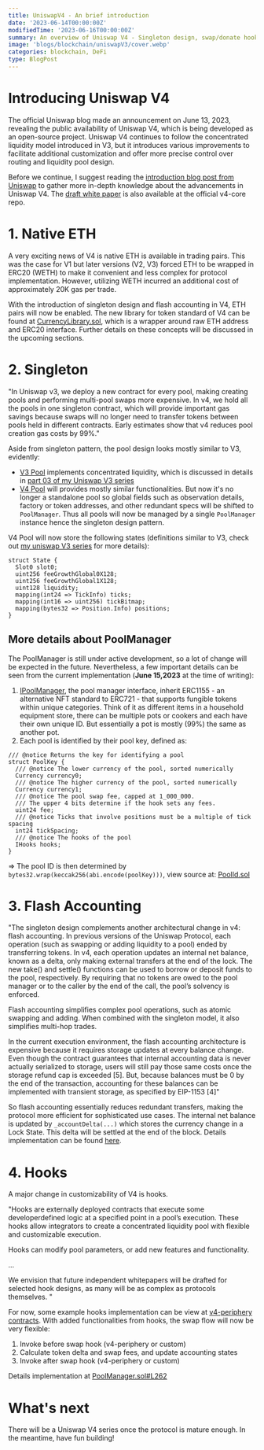 ```yaml
---
title: UniswapV4 - An brief introduction
date: '2023-06-14T00:00:00Z'
modifiedTime: '2023-06-16T00:00:00Z'
summary: An overview of Uniswap V4 - Singleton design, swap/donate hooks, flash accounting
image: 'blogs/blockchain/uniswapV3/cover.webp'
categories: blockchain, DeFi
type: BlogPost
---
```


# Introducing Uniswap V4

The official Uniswap blog made an announcement on June 13, 2023, revealing the public availability of Uniswap V4,
which is being developed as an open-source project. Uniswap V4 continues to follow the concentrated liquidity model introduced in V3,
but it introduces various improvements to facilitate additional customization and offer more precise control over routing and liquidity pool design.

Before we continue, I suggest reading the [introduction blog post from Uniswap](https://blog.uniswap.org/uniswap-v4) to gather more in-depth knowledge about the advancements in Uniswap V4.
The [draft white paper](https://github.com/Uniswap/v4-core/blob/main/whitepaper-v4-draft.pdf) is also available at the official v4-core repo.

# 1. Native ETH

A very exciting news of V4 is native ETH is available in trading pairs. This was the case for V1 but later versions (V2, V3)
forced ETH to be wrapped in ERC20 (WETH) to make it convenient and less complex for protocol implementation.
However, utilizing WETH incurred an additional cost of approximately 20K gas per trade.

With the introduction of singleton design and flash accounting in V4, ETH pairs will now be enabled.
The new library for token standard of V4 can be found at [CurrencyLibrary.sol](https://github.com/Uniswap/v4-core/blob/main/contracts/libraries/CurrencyLibrary.sol),
which is a wrapper around raw ETH address and ERC20 interface.
Further details on these concepts will be discussed in the upcoming sections.

# 2. Singleton

<Quote author="Uniswap V4 blog" className="my-2">
  "In Uniswap v3, we deploy a new contract for every pool, making creating pools and performing multi-pool swaps more
  expensive. In v4, we hold all the pools in one singleton contract, which will provide important gas savings because
  swaps will no longer need to transfer tokens between pools held in different contracts. Early estimates show that v4
  reduces pool creation gas costs by 99%."
</Quote>

Aside from singleton pattern, the pool design looks mostly similar to V3, evidently:

- [V3 Pool](https://github.com/Uniswap/v3-core/blob/main/contracts/UniswapV3Pool.sol#L379) implements concentrated liquidity, which is discussed in details in [part 03 of my Uniswap V3 series](https://philho.xyz/blog/blockchain/DeFi/uniswapV3/03)
- [V4 Pool](https://github.com/Uniswap/v4-core/blob/main/contracts/libraries/Pool.sol) will provides mostly similar functionalities.
  But now it's no longer a standalone pool so global fields such as observation details, factory or token addresses, and other redundant specs will be shifted to `PoolManager`.
  Thus all pools will now be managed by a single `PoolManager` instance hence the singleton design pattern.

V4 Pool will now store the following states (definitions similar to V3, check out [my uniswap V3 series](https://philho.xyz/blog/blockchain/DeFi/uniswapV3/01) for more details):

```solidity
struct State {
  Slot0 slot0;
  uint256 feeGrowthGlobal0X128;
  uint256 feeGrowthGlobal1X128;
  uint128 liquidity;
  mapping(int24 => TickInfo) ticks;
  mapping(int16 => uint256) tickBitmap;
  mapping(bytes32 => Position.Info) positions;
}
```

## More details about PoolManager

The PoolManager is still under active development, so a lot of change will be expected in the future.
Nevertheless, a few important details can be seen from the current implementation (**June 15,2023** at the time of writing):

1. [IPoolManager](https://github.com/Uniswap/v4-core/blob/main/contracts/interfaces/IPoolManager.sol), the pool manager interface, inherit ERC1155 - an alternative NFT standard to ERC721 - that supports fungible tokens within unique categories.
   Think of it as different items in a household equipment store, there can be multiple pots or cookers and each have their own unique ID.
   But essentially a pot is mostly (99%) the same as another pot.
2. Each pool is identified by their pool key, defined as:

```solidity
/// @notice Returns the key for identifying a pool
struct PoolKey {
  /// @notice The lower currency of the pool, sorted numerically
  Currency currency0;
  /// @notice The higher currency of the pool, sorted numerically
  Currency currency1;
  /// @notice The pool swap fee, capped at 1_000_000.
  /// The upper 4 bits determine if the hook sets any fees.
  uint24 fee;
  /// @notice Ticks that involve positions must be a multiple of tick spacing
  int24 tickSpacing;
  /// @notice The hooks of the pool
  IHooks hooks;
}
```

=> The pool ID is then determined by `bytes32.wrap(keccak256(abi.encode(poolKey)))`, view source at: [PoolId.sol](https://github.com/Uniswap/v4-core/blob/main/contracts/libraries/PoolId.sol)

# 3. Flash Accounting

<Quote author="Uniswap V4 draft paper" className="my-2">
"The singleton design complements another architectural change in v4: flash accounting. In previous versions of the
Uniswap Protocol, each operation (such as swapping or adding liquidity to a pool) ended by transferring tokens. In v4,
each operation updates an internal net balance, known as a delta, only making external transfers at the end of the
lock. The new take() and settle() functions can be used to borrow or deposit funds to the pool, respectively. By
requiring that no tokens are owed to the pool manager or to the caller by the end of the call, the pool’s solvency is
enforced.

Flash accounting simplifies complex pool operations, such as atomic swapping and adding. When combined with
the singleton model, it also simplifies multi-hop trades.

In the current execution environment, the flash accounting
architecture is expensive because it requires storage updates at every balance change. Even though the contract
guarantees that internal accounting data is never actually serialized to storage, users will still pay those same
costs once the storage refund cap is exceeded [5]. But, because balances must be 0 by the end of the transaction,
accounting for these balances can be implemented with transient storage, as specified by EIP-1153 [4]"

</Quote>

So flash accounting essentially reduces redundant transfers, making the protocol more efficient for sophisticated use cases.
The internal net balance is updated by `_accountDelta(...)` which stores the currency change in a Lock State.
This delta will be settled at the end of the block. Details implementation can be found [here](https://github.com/Uniswap/v4-core/blob/c019b0b3592c58271f4569da81ca1c340c004343/contracts/PoolManager.sol#L179).

# 4. Hooks

A major change in customizability of V4 is hooks.

<Quote author="Uniswap V4 draft paper" className="my-2">
"Hooks are externally deployed contracts that execute some developerdefined logic at a specified point in a pool’s execution. These hooks
allow integrators to create a concentrated liquidity pool with flexible and customizable execution.

Hooks can modify pool parameters, or add new features and
functionality.

...

We envision that future independent whitepapers will be drafted
for selected hook designs, as many will be as complex as protocols
themselves.
"

</Quote>

For now, some example hooks implementation can be view at [v4-periphery contracts](https://github.com/Uniswap/v4-periphery/tree/main/contracts/hooks/examples).
With added functionalities from hooks, the swap flow will now be very flexible:

1. Invoke before swap hook (v4-periphery or custom)
2. Calculate token delta and swap fees, and update accounting states
3. Invoke after swap hook (v4-periphery or custom)

Details implementation at [PoolManager.sol#L262](https://github.com/Uniswap/v4-core/blob/c019b0b3592c58271f4569da81ca1c340c004343/contracts/PoolManager.sol#L262)

# What's next

There will be a Uniswap V4 series once the protocol is mature enough.
In the meantime, have fun building!
